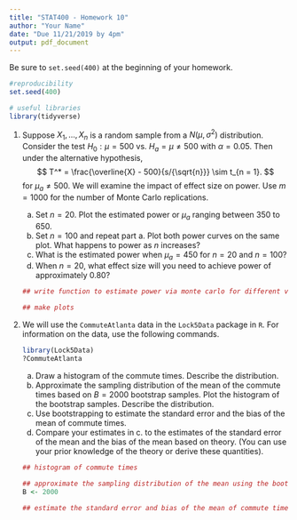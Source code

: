 ```yaml
---
title: "STAT400 - Homework 10"
author: "Your Name"
date: "Due 11/21/2019 by 4pm"
output: pdf_document
---
```


Be sure to `set.seed(400)` at the beginning of your homework.

```r
#reproducibility
set.seed(400)
```

```r
# useful libraries
library(tidyverse)
```

1. Suppose $X_1, \dots, X_n$ is a random sample from a $N(\mu, \sigma^2)$ distribution. Consider the test $H_0: \mu = 500$ vs. $H_a = \mu \not= 500$ with $\alpha = 0.05$. Then under the alternative hypothesis,
    $$
    T^* = \frac{\overline{X} - 500}{s/{\sqrt{n}}} \sim t_{n = 1}.
    $$
    for $\mu_a \not= 500$. We will examine the impact of effect size on power. Use $m = 1000$ for the number of Monte Carlo replications.
    
    a. Set $n = 20$. Plot the estimated power or $\mu_a$ ranging between $350$ to $650$.
    b. Set $n = 100$ and repeat part a. Plot both power curves on the same plot. What happens to power as $n$ increases?
    c. What is the estimated power when $\mu_a = 450$ for $n = 20$ and $n = 100$?
    d. When $n = 20$, what effect size will you need to achieve power of approximately $0.80$?
    
    ```r
    ## write function to estimate power via monte carlo for different values of n and mu_a
    
    ## make plots
    
    ```
    
2. We will use the `CommuteAtlanta` data in the `Lock5Data` package in `R`. For information on the data, use the following commands.
    
    ```r
    library(Lock5Data)
    ?CommuteAtlanta
    ```
    
    a. Draw a histogram of the commute times. Describe the distribution.
    b. Approximate the sampling distribution of the mean of the commute times based on $B = 2000$ bootstrap samples. Plot the histogram of the bootstrap samples. Describe the distribution.
    c. Use bootstrapping to estimate the standard error and the bias of the mean of commute times.
    d. Compare your estimates in c. to the estimates of the standard error of the mean and the bias of the mean based on theory. (You can use your prior knowledge of the theory or derive these quantities).
    
    ```r
    ## histogram of commute times
    
    ## approximate the sampling distribution of the mean using the bootstrap
    B <- 2000
    
    ## estimate the standard error and bias of the mean of commute times
    
    ```